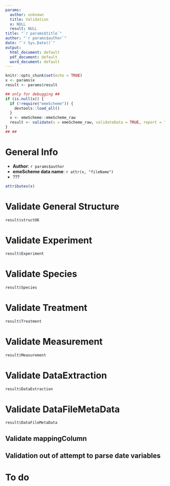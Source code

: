 ```yaml
---
params:
  author: unknown
  title: Validation
  x: NULL
  result: NULL
title: "`r params$title`"
author: "`r params$author`"
date: "`r Sys.Date()`"
output:
  html_document: default
  pdf_document: default
  word_document: default
---
```



```r
knitr::opts_chunk$set(echo = TRUE)
x <- params$x
result <- params$result

## only for debugging ##
if (is.null(x)) {
  if (!require("emeScheme")) {
    devtools::load_all()
  }
  x <- emeScheme::emeScheme_raw
  result <- validate(x = emeScheme_raw, validateData = TRUE, report = "none")
}
## ##
```

# General Info
* **Author**: `r params$author`
* **emeScheme data name**: `r attr(x, "fileName")`
* ???
```r
attributes(x)
```


# Validate General Structure
```r
result$structOK
```


# Validate Experiment
```r
result$Experiment
```
# Validate Species
```r
result$Species
```

# Validate Treatment
```r
result$Treatment
```

# Validate Measurement
```r
result$Measurement
```

# Validate DataExtraction
```r
result$DataExtraction
```

# Validate DataFileMetaData
```r
result$DataFileMetaData
```

## Validate mappingColumn

## Validation out of attempt to parse date variables

# To do

